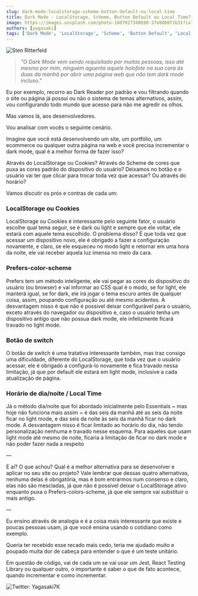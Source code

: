 ```yaml
---
slug: dark-mode-localstorage-scheme-button-default-ou-local-time
title: Dark Mode - LocalStorage, Scheme, Button Default ou Local Time?
image: https://images.unsplash.com/photo-1607027340690-37e80b0f1b31?ixlib=rb-4.0.3&ixid=MnwxMjA3fDB8MHxwaG90by1wYWdlfHx8fGVufDB8fHx8&auto=format&fit=crop&w=773&q=80
authors: [yagasaki]
tags: ['Dark Mode', 'LocalStorage', 'Scheme', 'Button Default', 'Local Time']
---
```


![](https://images.unsplash.com/photo-1607027340690-37e80b0f1b31?ixlib=rb-4.0.3&ixid=MnwxMjA3fDB8MHxwaG90by1wYWdlfHx8fGVufDB8fHx8&auto=format&fit=crop&w=773&q=80 "Sten Ritterfeld")

> _"O Dark Mode vem sendo requisitado por muitas pessoas, isso até mesmo por mim, ninguém aguenta aquele holofote na sua cara às duas da manhã por abrir uma página web que não tem dark mode incluso."_

Eu por exemplo, recorro ao Dark Reader por padrão e vou filtrando quando o site ou página já possuí ou não o sistema de temas alternativos, assim, vou configurando todo mundo que acesso para não me agredir os olhos.

Mas vamos lá, aos desenvolvedores.

Vou analisar com vocês o seguinte cenário.

Imagine que você está desenvolvendo um site, um portfólio, um ecommerce ou qualquer outra página na web e você precisa incrementar o dark mode, qual é a melhor forma de fazer isso?

Através do LocalStorage ou Cookies? Através do Scheme de cores que puxa as cores padrão do dispositivo do usuário? Deixamos no botão e o usuário vai ter que clicar para trocar toda vez que acessar? Ou através do horário?

Vamos discutir os prós e contras de cada um:

### LocalStorage ou Cookies

LocalStorage ou Cookies é interessante pelo seguinte fator, o usuário escolhe qual tema seguir, se é dark ou light e sempre que ele voltar, ele estará com aquele tema escolhido. O problema disso? É que toda vez que acessar um dispositivo novo, ele é obrigado a fazer a configuração novamente, e claro, se ele esqueceu no modo light e retornar em uma hora da noite, ele vai receber aquela luz imensa no meio da cara.

### Prefers-color-scheme

Prefers tem um método inteligente, ele vai pegar as cores do dispositivo do usuário (ou browser) e vai informar ao CSS qual é o modo, se for light, ele manterá igual, se for dark, ele irá jogar o tema escuro antes de qualquer coisa, assim, poupando configuração ou até mesmo acidentes. A desvantagem nisso é que não é possível deixar configurável para o usuário, exceto através do navegador ou dispositivo e, caso o usuário tenha um dispositivo antigo que não possua dark mode, ele infelizmente ficará travado no light mode.

### Botão de switch

O botão de switch é uma tratativa interessante também, mas traz consigo uma dificuldade, diferente do LocalStorage, que toda vez que o usuário acessar, ele é obrigado a configurá-lo novamente e fica travado nessa limitação, já que por default ele estará em light mode, inclusive a cada atualização de página.

### Horário de dia/noite / Local Time

Já o método dia/noite que foi abordado inicialmente pelo Essentials ~ mas hoje não funciona mais assim ~ é das seis da manhã até as seis da noite ficar no light mode, e das seis da noite às seis da manhã ficar no dark mode. A desvantagem nisso é ficar limitado ao horário do dia, não tendo personalização nenhuma e travado nesse esquema. Para aqueles que usam light mode até mesmo de noite, ficaria a limitação de ficar no dark mode e não poder fazer nada a respeito

—

E aí? O que achou? Qual é a melhor alternativa para se desenvolver e aplicar no seu site ou projeto? Vale lembrar que dessas quatro alternativas, nenhuma delas é obrigatória, mas é bom entrarmos num consenso e claro, elas não são mescladas, já que não é possível deixar o LocalStorage ativo enquanto puxa o Prefers-colors-scheme, já que ele sempre vai substituir o mais antigo.

—

Eu ensino através de analogia e é a coisa mais interessante que existe e poucas pessoas usam, já que você ensina usando o cotidiano como exemplo.

Queria ter recebido esse recado mais cedo, teria me ajudado muito e poupado muita dor de cabeça para entender o que é um teste unitário.

Em questão de código, vai de cada um se vai usar um Jest, React Testing Library ou qualquer outro, o importante é saber o que de fato acontece, quando incrementar e como incrementar.

![Twitter: Yagasaki7K](https://miro.medium.com/max/640/1*Zp-46WgD9XLCn-1iwdaIjQ.webp?ref=yagasaki.dev/blog)
